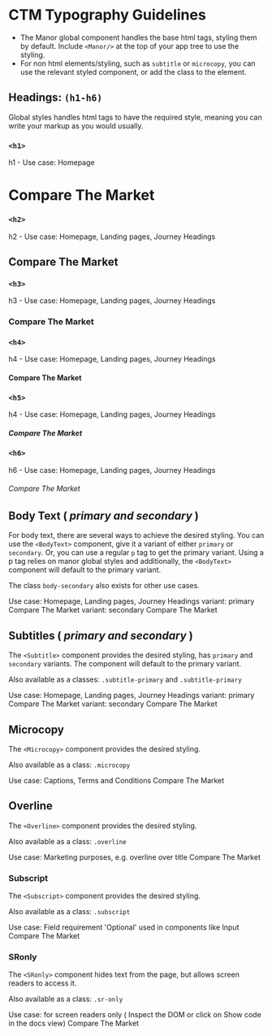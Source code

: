 
<Meta title="Docs|Typography" />

# CTM Typography Guidelines

* The Manor global component handles the base html tags, styling them by default. Include `<Manor/>` at the top of your app tree to use the styling.
* For non html elements/styling, such as `subtitle` or `microcopy`, you can use the relevant styled component, or add the class to the element.

## Headings: `(h1-h6)`

Global styles handles html tags to have the required style, meaning you can write your markup as you would usually.

### `<h1>` 
<Preview>
  <Story name="h1">
    <DemoContainer>
      <Overline>h1 - Use case: Homepage</Overline>
      <h1>Compare The Market</h1>
    </DemoContainer>
  </Story>
</Preview>

### `<h2>` 

<Preview>
  <Story name="h2">
    <DemoContainer>
      <Overline>h2 - Use case: Homepage, Landing pages, Journey Headings</Overline>
      <h2>Compare The Market</h2>
    </DemoContainer>
  </Story>
</Preview>

### `<h3>`

<Preview>
  <Story name="h3">
    <DemoContainer>
      <Overline>h3 - Use case: Homepage, Landing pages, Journey Headings</Overline>
      <h3>Compare The Market</h3>
    </DemoContainer>
  </Story>
</Preview>

### `<h4>`

<Preview>
  <Story name="h4">
    <DemoContainer>
      <Overline>h4 - Use case: Homepage, Landing pages, Journey Headings</Overline>
      <h4>Compare The Market</h4>
    </DemoContainer>
  </Story>
</Preview>

### `<h5>`

<Preview>
  <Story name="h5">
    <DemoContainer>
      <Overline>h4 - Use case: Homepage, Landing pages, Journey Headings</Overline>
      <h5>Compare The Market</h5>
    </DemoContainer>
  </Story>
</Preview>

### `<h6>`

<Preview>
  <Story name="h6">
    <DemoContainer>
      <Overline>h6 - Use case: Homepage, Landing pages, Journey Headings</Overline>
      <h6>Compare The Market</h6>
    </DemoContainer>
  </Story>
</Preview>

## Body Text ( *primary and secondary* )
For body text, there are several ways to achieve the desired styling. You can use the `<BodyText>` component, 
give it a variant of either `primary` or `secondary`. Or, you can use a regular `p` tag to get the primary variant.
Using a p tag relies on manor global styles and additionally, the `<BodyText>` component will default to the primary variant.

The class `body-secondary` also exists for other use cases.

<Preview>
  <Story name="body-primary">
    <DemoContainer>
      <Overline>Use case: Homepage, Landing pages, Journey Headings</Overline>
      <Overline>variant: primary</Overline>
      <BodyText variant='primary'>Compare The Market</BodyText>
      <Overline>variant: secondary </Overline>
      <BodyText variant='secondary'>Compare The Market</BodyText>
    </DemoContainer>
  </Story>
</Preview>

## Subtitles ( *primary and secondary* )

The `<Subtitle>` component provides the desired styling, has `primary` and `secondary` variants. The component will default to the primary variant.

Also available as a classes: `.subtitle-primary` and `.subtitle-primary`

<Preview>
  <Story name="subtitle primary and secondary">
    <DemoContainer>
      <Overline>Use case: Homepage, Landing pages, Journey Headings</Overline>
      <Overline>variant: primary</Overline>
      <Subtitle variant='primary'>Compare The Market</Subtitle>
      <Overline>variant: secondary</Overline>
      <Subtitle variant='secondary'>Compare The Market</Subtitle>
    </DemoContainer>
  </Story>
</Preview>

## Microcopy
The `<Microcopy>` component provides the desired styling. 

Also available as a class: `.microcopy`

<Preview>
  <Story name="microcopy">
    <DemoContainer>
      <Overline>Use case: Captions, Terms and Conditions</Overline>
      <Microcopy>Compare The Market</Microcopy>
    </DemoContainer>
  </Story>
</Preview>

## Overline
The `<Overline>` component provides the desired styling. 

Also available as a class: `.overline`

<Preview>
  <Story name="overline">
    <DemoContainer>
      <Overline>Use case: Marketing purposes, e.g. overline over title</Overline>
      <Overline>Compare The Market</Overline>
    </DemoContainer>
  </Story>
</Preview>

### Subscript
The `<Subscript>` component provides the desired styling. 

Also available as a class: `.subscript`

<Preview>
  <Story name="subscript">
    <DemoContainer>
      <Overline>Use case: Field requirement 'Optional' used in components like Input</Overline>
      <Subscript>Compare The Market</Subscript>
    </DemoContainer>
  </Story>
</Preview>

### SRonly
The `<SRonly>` component hides text from the page, but allows screen readers to access it.

Also available as a class: `.sr-only`

<Preview>
  <Story name="SRonly">
    <DemoContainer>
      <Overline>Use case: for screen readers only</Overline>
      <Overline>( Inspect the DOM or click on Show code in the docs view)</Overline>
      <SRonly>Compare The Market</SRonly>
    </DemoContainer>
  </Story>
</Preview>
